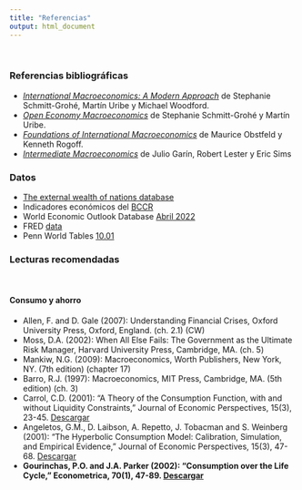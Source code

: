 ```yaml
---
title: "Referencias"
output: html_document
---
```

<br>

### Referencias bibliográficas

* [*International Macroeconomics: A Modern Approach*](https://press.princeton.edu/books/hardcover/9780691170640/international-macroeconomics) de Stephanie Schmitt-Grohé, Martín Uribe y Michael Woodford.
* [*Open Economy Macroeconomics*](https://press.princeton.edu/books/hardcover/9780691158778/open-economy-macroeconomics) de Stephanie Schmitt-Grohé y Martín Uribe.
* [*Foundations of International Macroeconomics*](https://mitpress.mit.edu/books/foundations-international-macroeconomics#:~:text=Foundations%20of%20International%20Macroeconomics%20is,open%20economy%20macroeconomics%20and%20finance.) de Maurice Obstfeld y Kenneth Rogoff.
* [*Intermediate Macroeconomics*](https://www3.nd.edu/~esims1/GLS_may_2021.pdf) de Julio Garín, Robert Lester y Eric Sims 
<br>

### Datos

* [The external wealth of nations database](https://www.brookings.edu/research/the-external-wealth-of-nations-database/) 
* Indicadores económicos del [BCCR](https://www.bccr.fi.cr/indicadores-economicos)
* World Economic Outlook Database [Abril 2022](https://www.imf.org/en/Publications/WEO/weo-database/2022/April)
<br>
* FRED [data](https://fred.stlouisfed.org/)
* Penn World Tables [10.01](https://www.rug.nl/ggdc/productivity/pwt/?lang=en)

### Lecturas recomendadas

<br>

#### Consumo y ahorro

* Allen, F. and D. Gale (2007): Understanding Financial Crises, Oxford University Press, Oxford, England. (ch. 2.1) (CW)
* Moss, D.A. (2002): When All Else Fails: The Government as the Ultimate Risk Manager, Harvard University Press, Cambridge, MA. (ch. 5)
* Mankiw, N.G. (2009): Macroeconomics, Worth Publishers, New York, NY. (7th edition) (chapter 17)
* Barro, R.J. (1997): Macroeconomics, MIT Press, Cambridge, MA. (5th edition) (ch. 3)
* Carrol, C.D. (2001): “A Theory of the Consumption Function, with and without Liquidity Constraints,” Journal of Economic Perspectives, 15(3), 23-45. [Descargar](materials/Readings/Carroll2001.pdf)
* Angeletos, G.M., D. Laibson, A. Repetto, J. Tobacman and S. Weinberg (2001): “The Hyperbolic Consumption Model: Calibration, Simulation, and Empirical Evidence,” Journal of Economic Perspectives, 15(3), 47-68. [Descargar](materials/Readings/Angeletos2001.pdf)
* **Gourinchas, P.O. and J.A. Parker (2002): “Consumption over the Life Cycle,” Econometrica, 70(1), 47-89. [Descargar](materials/Readings/GourinchasParker2002.pdf)**





